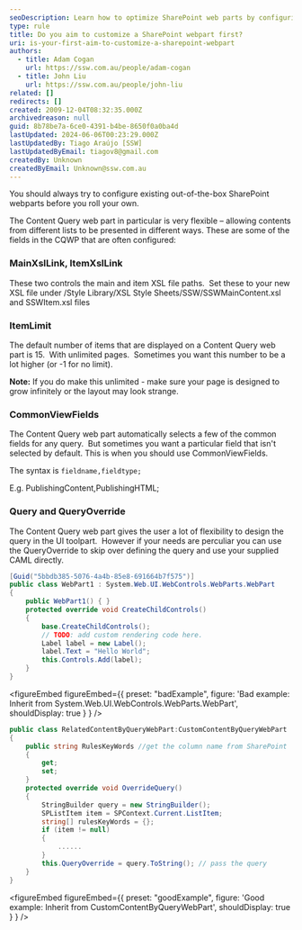 ```yaml
---
seoDescription: Learn how to optimize SharePoint web parts by configuring settings like XSL paths, item limits, view fields, and query overrides before developing custom solutions.
type: rule
title: Do you aim to customize a SharePoint webpart first?
uri: is-your-first-aim-to-customize-a-sharepoint-webpart
authors:
  - title: Adam Cogan
    url: https://ssw.com.au/people/adam-cogan
  - title: John Liu
    url: https://ssw.com.au/people/john-liu
related: []
redirects: []
created: 2009-12-04T08:32:35.000Z
archivedreason: null
guid: 8b78be7a-6ce0-4391-b4be-8650f0a0ba4d
lastUpdated: 2024-06-06T00:23:29.000Z
lastUpdatedBy: Tiago Araújo [SSW]
lastUpdatedByEmail: tiagov8@gmail.com
createdBy: Unknown
createdByEmail: Unknown@ssw.com.au
---
```


You should always try to configure existing out-of-the-box SharePoint webparts before you roll your own.

The Content Query web part in particular is very flexible – allowing contents from different lists to be presented in different ways.
These are some of the fields in the CQWP that are often configured:

### MainXslLink, ItemXslLink

These two controls the main and item XSL file paths.  Set these to your new XSL file under /Style Library/XSL Style Sheets/SSW/SSWMainContent.xsl and SSWItem.xsl files

### ItemLimit

The default number of items that are displayed on a Content Query web part is 15.  With unlimited pages.  Sometimes you want this number to be a lot higher (or -1 for no limit).

**Note:** If you do make this unlimited - make sure your page is designed to grow infinitely or the layout may look strange.

### CommonViewFields

The Content Query web part automatically selects a few of the common fields for any query.  But sometimes you want a particular field that isn't selected by default. This is when you should use CommonViewFields.

The syntax is `fieldname,fieldtype;`

E.g. PublishingContent,PublishingHTML;

### Query and QueryOverride

The Content Query web part gives the user a lot of flexibility to design the query in the UI toolpart.  However if your needs are perculiar you can use the QueryOverride to skip over defining the query and use your supplied CAML directly.

```csharp
[Guid("5bbdb385-5076-4a4b-85e8-691664b7f575")]
public class WebPart1 : System.Web.UI.WebControls.WebParts.WebPart
{
    public WebPart1() { }
    protected override void CreateChildControls()
    {
        base.CreateChildControls();
        // TODO: add custom rendering code here.
        Label label = new Label();
        label.Text = "Hello World";
        this.Controls.Add(label);
    }
}
```

<figureEmbed figureEmbed={{
  preset: "badExample",
  figure: 'Bad example: Inherit from System.Web.UI.WebControls.WebParts.WebPart',
  shouldDisplay: true
} } />


```csharp
public class RelatedContentByQueryWebPart:CustomContentByQueryWebPart
{
    public string RulesKeyWords //get the column name from SharePoint
    {
        get;
        set;
    }
    protected override void OverrideQuery()
    {
        StringBuilder query = new StringBuilder();
        SPListItem item = SPContext.Current.ListItem;
        string[] rulesKeyWords = {};
        if (item != null)
        {
            ......
        }
        this.QueryOverride = query.ToString(); // pass the query
    }
}
```

<figureEmbed figureEmbed={{
  preset: "goodExample",
  figure: 'Good example: Inherit from CustomContentByQueryWebPart',
  shouldDisplay: true
} } />

